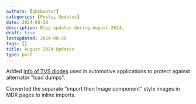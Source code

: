 ```yaml
---
authors: [gbmhunter]
categories: [Posts, Updates]
date: 2024-08-30
description: Blog updates during August 2024.
draft: true
lastUpdated: 2024-08-30
tags: []
title: August 2024 Updates
type: post
---
```


Added [info of TVS diodes]() used in automotive applications to protect against alternator "load dumps".

Converted the separate "import then Image component" style images in MDX pages to inline imports.
